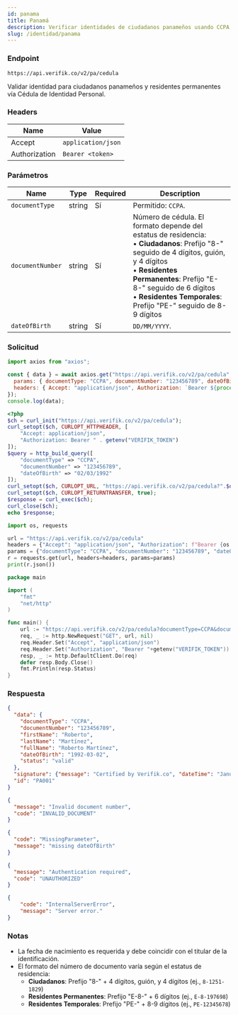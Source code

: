 ```yaml
---
id: panama
title: Panamá
description: Verificar identidades de ciudadanos panameños usando CCPA (Cédula de Identidad Personal)
slug: /identidad/panama
---
```



### Endpoint

```
https://api.verifik.co/v2/pa/cedula
```

Validar identidad para ciudadanos panameños y residentes permanentes vía Cédula de Identidad Personal.

### Headers

| Name | Value |
| --- | --- |
| Accept | `application/json` |
| Authorization | `Bearer <token>` |

### Parámetros

| Name | Type | Required | Description |
| --- | --- | --- | --- |
| `documentType` | string | Sí | Permitido: `CCPA`. |
| `documentNumber` | string | Sí | Número de cédula. El formato depende del estatus de residencia:<br/>• **Ciudadanos**: Prefijo "8-" seguido de 4 dígitos, guión, y 4 dígitos<br/>• **Residentes Permanentes**: Prefijo "E-8-" seguido de 6 dígitos<br/>• **Residentes Temporales**: Prefijo "PE-" seguido de 8-9 dígitos |
| `dateOfBirth` | string | Sí | `DD/MM/YYYY`. |

### Solicitud

<Tabs>
  <TabItem value="node" label="Node.js">

```javascript
import axios from "axios";

const { data } = await axios.get("https://api.verifik.co/v2/pa/cedula", {
  params: { documentType: "CCPA", documentNumber: "123456789", dateOfBirth: "02/03/1992" },
  headers: { Accept: "application/json", Authorization: `Bearer ${process.env.VERIFIK_TOKEN}` },
});
console.log(data);
```

  </TabItem>
  <TabItem value="php" label="PHP">

```php
<?php
$ch = curl_init("https://api.verifik.co/v2/pa/cedula");
curl_setopt($ch, CURLOPT_HTTPHEADER, [
    "Accept: application/json",
    "Authorization: Bearer " . getenv("VERIFIK_TOKEN")
]);
$query = http_build_query([
    "documentType" => "CCPA",
    "documentNumber" => "123456789",
    "dateOfBirth" => "02/03/1992"
]);
curl_setopt($ch, CURLOPT_URL, "https://api.verifik.co/v2/pa/cedula?".$query);
curl_setopt($ch, CURLOPT_RETURNTRANSFER, true);
$response = curl_exec($ch);
curl_close($ch);
echo $response;
```

  </TabItem>
  <TabItem value="python" label="Python">

```python
import os, requests

url = "https://api.verifik.co/v2/pa/cedula"
headers = {"Accept": "application/json", "Authorization": f"Bearer {os.getenv('VERIFIK_TOKEN')}"}
params = {"documentType": "CCPA", "documentNumber": "123456789", "dateOfBirth": "02/03/1992"}
r = requests.get(url, headers=headers, params=params)
print(r.json())
```

  </TabItem>
  <TabItem value="go" label="Go">

```go
package main

import (
    "fmt"
    "net/http"
)

func main() {
    url := "https://api.verifik.co/v2/pa/cedula?documentType=CCPA&documentNumber=123456789&dateOfBirth=02/03/1992"
    req, _ := http.NewRequest("GET", url, nil)
    req.Header.Set("Accept", "application/json")
    req.Header.Set("Authorization", "Bearer "+getenv("VERIFIK_TOKEN"))
    resp, _ := http.DefaultClient.Do(req)
    defer resp.Body.Close()
    fmt.Println(resp.Status)
}
```

  </TabItem>
 </Tabs>

### Respuesta

<Tabs>
  <TabItem value="200" label="200">

```json
{
  "data": {
    "documentType": "CCPA",
    "documentNumber": "123456789",
    "firstName": "Roberto",
    "lastName": "Martínez",
    "fullName": "Roberto Martínez",
    "dateOfBirth": "1992-03-02",
    "status": "valid"
  },
  "signature": {"message": "Certified by Verifik.co", "dateTime": "January 16, 2024 3:44 PM"},
  "id": "PA001"
}
```

  </TabItem>
  <TabItem value="400" label="400">

```json
{
  "message": "Invalid document number",
  "code": "INVALID_DOCUMENT"
}
```

  </TabItem>
  <TabItem value="409" label="409">

```json
{
  "code": "MissingParameter",
  "message": "missing dateOfBirth"
}
```

  </TabItem>
  <TabItem value="401" label="401">

```json
{
  "message": "Authentication required",
  "code": "UNAUTHORIZED"
}
```

  </TabItem>
  <TabItem value="500" label="500">

```json
{
    "code": "InternalServerError",
    "message": "Server error."
}
```

  </TabItem>
 </Tabs>

### Notas

- La fecha de nacimiento es requerida y debe coincidir con el titular de la identificación.
- El formato del número de documento varía según el estatus de residencia:
  - **Ciudadanos**: Prefijo "8-" + 4 dígitos, guión, y 4 dígitos (ej., `8-1251-1829`)
  - **Residentes Permanentes**: Prefijo "E-8-" + 6 dígitos (ej., `E-8-197698`)
  - **Residentes Temporales**: Prefijo "PE-" + 8-9 dígitos (ej., `PE-12345678`)


